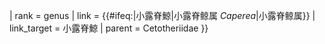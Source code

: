 {{Don't edit this line {{{machine code|}}}
| scientific_name = {{#ifeq:{{PAGENAMEBASE}}|小露脊鯨||Caperea}}
| rank = genus
| link = {{#ifeq:{{PAGENAMEBASE}}|小露脊鯨|小露脊鲸属 ''Caperea''|小露脊鲸属}}
| link_target = 小露脊鯨
| parent = Cetotheriidae
}}
